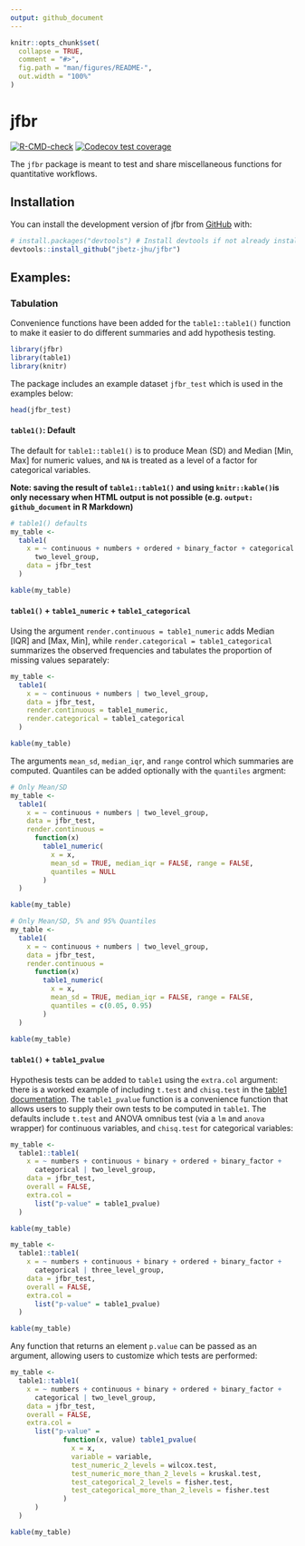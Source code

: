 ```yaml
---
output: github_document
---
```


<!-- README.md is generated from README.Rmd. Please edit that file -->

```r
knitr::opts_chunk$set(
  collapse = TRUE,
  comment = "#>",
  fig.path = "man/figures/README-",
  out.width = "100%"
)
```

# jfbr

<!-- badges: start -->
[![R-CMD-check](https://github.com/jbetz-jhu/impart/actions/workflows/R-CMD-check.yaml/badge.svg)](https://github.com/jbetz-jhu/impart/actions/workflows/R-CMD-check.yaml)
[![Codecov test coverage](https://codecov.io/gh/jbetz-jhu/jfbr/graph/badge.svg)](https://app.codecov.io/gh/jbetz-jhu/jfbr)
<!-- badges: end -->

The `jfbr` package is meant to test and share miscellaneous functions for quantitative workflows.

## Installation

You can install the development version of jfbr from [GitHub](https://github.com/) with:

```r
# install.packages("devtools") # Install devtools if not already installed
devtools::install_github("jbetz-jhu/jfbr")
```


## Examples: 

### Tabulation {.tabset}

Convenience functions have been added for the `table1::table1()` function to make it easier to do different summaries and add hypothesis testing.

```r
library(jfbr)
library(table1)
library(knitr)
```

The package includes an example dataset `jfbr_test` which is used in the examples below:

```r
head(jfbr_test)
```


#### `table1()`: Default

The default for `table1::table1()` is to produce Mean (SD) and Median [Min, Max]
for numeric values, and `NA` is treated as a level of a factor for categorical
variables.

**Note: saving the result of `table1::table1()` and using `knitr::kable()`is only
necessary when HTML output is not possible (e.g. `output: github_document` in R
Markdown)**

```r
# table1() defaults
my_table <-
  table1(
    x = ~ continuous + numbers + ordered + binary_factor + categorical |
      two_level_group,
    data = jfbr_test
  )

kable(my_table)
```




#### `table1()` + `table1_numeric` + `table1_categorical`

Using the argument `render.continuous = table1_numeric` adds Median [IQR] and [Max, Min], while `render.categorical = table1_categorical` summarizes the observed frequencies and tabulates the proportion of missing values separately:

```r
my_table <-
  table1(
    x = ~ continuous + numbers | two_level_group,
    data = jfbr_test,
    render.continuous = table1_numeric,
    render.categorical = table1_categorical
  )

kable(my_table)
```

The arguments `mean_sd`, `median_iqr`, and `range` control which summaries are computed. Quantiles can be added optionally with the `quantiles` argment:

```r
# Only Mean/SD
my_table <-
  table1(
    x = ~ continuous + numbers | two_level_group,
    data = jfbr_test,
    render.continuous = 
      function(x)
        table1_numeric(
          x = x,
          mean_sd = TRUE, median_iqr = FALSE, range = FALSE,
          quantiles = NULL
        )
  )

kable(my_table)

# Only Mean/SD, 5% and 95% Quantiles
my_table <-
  table1(
    x = ~ continuous + numbers | two_level_group,
    data = jfbr_test,
    render.continuous = 
      function(x)
        table1_numeric(
          x = x,
          mean_sd = TRUE, median_iqr = FALSE, range = FALSE,
          quantiles = c(0.05, 0.95)
        )
  )

kable(my_table)
```




#### `table1()` + `table1_pvalue`

Hypothesis tests can be added to `table1` using the `extra.col` argument: there is a worked example of including `t.test` and `chisq.test` in the [table1 documentation](https://cran.r-project.org/web/packages/table1/vignettes/table1-examples.html#example-a-column-of-p-values). The `table1_pvalue` function is a convenience function that allows users to supply their own tests to be computed in `table1`. The defaults include `t.test` and ANOVA omnibus test (via a `lm` and `anova` wrapper) for continuous variables, and `chisq.test` for categorical variables:

```r
my_table <-
  table1::table1(
    x = ~ numbers + continuous + binary + ordered + binary_factor +
      categorical | two_level_group,
    data = jfbr_test,
    overall = FALSE,
    extra.col =
      list("p-value" = table1_pvalue)
  )

kable(my_table)

my_table <-
  table1::table1(
    x = ~ numbers + continuous + binary + ordered + binary_factor +
      categorical | three_level_group,
    data = jfbr_test,
    overall = FALSE,
    extra.col =
      list("p-value" = table1_pvalue)
  )

kable(my_table)
```

Any function that returns an element `p.value` can be passed as an argument, allowing users to customize which tests are performed:

```r
my_table <-
  table1::table1(
    x = ~ numbers + continuous + binary + ordered + binary_factor +
      categorical | two_level_group,
    data = jfbr_test,
    overall = FALSE,
    extra.col =
      list("p-value" =
             function(x, value) table1_pvalue(
               x = x,
               variable = variable,
               test_numeric_2_levels = wilcox.test,
               test_numeric_more_than_2_levels = kruskal.test,
               test_categorical_2_levels = fisher.test,
               test_categorical_more_than_2_levels = fisher.test
             )
      )
  )

kable(my_table)
```
